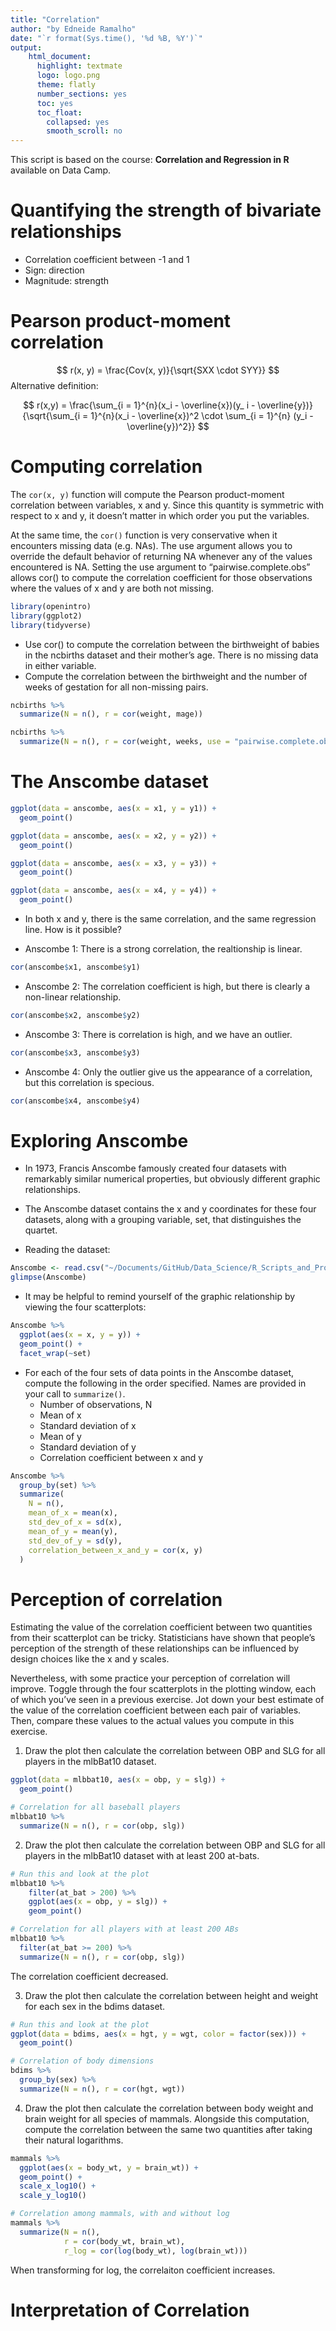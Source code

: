 ```yaml
---
title: "Correlation"
author: "by Edneide Ramalho"
date: "`r format(Sys.time(), '%d %B, %Y')`"
output: 
    html_document:
      highlight: textmate
      logo: logo.png
      theme: flatly
      number_sections: yes
      toc: yes
      toc_float:
        collapsed: yes
        smooth_scroll: no
---
```


This script is based on the course: **Correlation and Regression in R** available on Data Camp.

# Quantifying the strength of bivariate relationships

- Correlation coefficient between -1 and 1
- Sign: direction
- Magnitude: strength

# Pearson product-moment correlation

$$
r(x, y) = \frac{Cov(x, y)}{\sqrt{SXX \cdot SYY}}
$$
Alternative definition:

$$
r(x,y) = \frac{\sum_{i = 1}^{n}(x_i - \overline{x})(y_
i - \overline{y})}{\sqrt{\sum_{i = 1}^{n}(x_i - \overline{x})^2 \cdot \sum_{i = 1}^{n} (y_i - \overline{y})^2}}
$$

# Computing correlation

The `cor(x, y)` function will compute the Pearson product-moment correlation between variables, x and y. Since this quantity is symmetric with respect to x and y, it doesn't matter in which order you put the variables.

At the same time, the `cor()` function is very conservative when it encounters missing data (e.g. NAs). The use argument allows you to override the default behavior of returning NA whenever any of the values encountered is NA. Setting the use argument to "pairwise.complete.obs" allows cor() to compute the correlation coefficient for those observations where the values of x and y are both not missing.

```r
library(openintro)
library(ggplot2)
library(tidyverse)
```

- Use cor() to compute the correlation between the birthweight of babies in the ncbirths dataset and their mother's age. There is no missing data in either variable.
- Compute the correlation between the birthweight and the number of weeks of gestation for all non-missing pairs.

```r
ncbirths %>% 
  summarize(N = n(), r = cor(weight, mage))
```
```r
ncbirths %>% 
  summarize(N = n(), r = cor(weight, weeks, use = "pairwise.complete.obs"))
```

# The Anscombe dataset

```r
ggplot(data = anscombe, aes(x = x1, y = y1)) +
  geom_point() 
```

```r
ggplot(data = anscombe, aes(x = x2, y = y2)) +
  geom_point() 
```

```r
ggplot(data = anscombe, aes(x = x3, y = y3)) +
  geom_point() 
```

```r
ggplot(data = anscombe, aes(x = x4, y = y4)) +
  geom_point() 
```

- In both x and y, there is the same correlation, and the same regression line.
How is it possible?

- Anscombe 1: There is a strong correlation, the realtionship is linear. 

```r
cor(anscombe$x1, anscombe$y1)
```
- Anscombe 2: The correlation coefficient is high, but there is clearly a non-linear relationship. 

```r
cor(anscombe$x2, anscombe$y2)
```

- Anscombe 3: There is correlation is high, and we have an outlier.

```r
cor(anscombe$x3, anscombe$y3)
```

- Anscombe 4: Only the outlier give us the appearance of a correlation, but this correlation is specious. 

```r
cor(anscombe$x4, anscombe$y4)
```

# Exploring Anscombe

- In 1973, Francis Anscombe famously created four datasets with remarkably similar numerical properties, but obviously different graphic relationships. 
- The Anscombe dataset contains the x and y coordinates for these four datasets, along with a grouping variable, set, that distinguishes the quartet.

- Reading the dataset:

```r
Anscombe <- read.csv("~/Documents/GitHub/Data_Science/R_Scripts_and_Projects/Correlation_regression/Anscombe.txt", sep="")
glimpse(Anscombe)
```
- It may be helpful to remind yourself of the graphic relationship by viewing the four scatterplots:

```r
Anscombe %>% 
  ggplot(aes(x = x, y = y)) +
  geom_point() +
  facet_wrap(~set)
```

- For each of the four sets of data points in the Anscombe dataset, compute the following in the order specified. Names are provided in your call to `summarize()`.
  + Number of observations, N
  + Mean of x
  + Standard deviation of x
  + Mean of y
  + Standard deviation of y
  + Correlation coefficient between x and y
  
```r
Anscombe %>% 
  group_by(set) %>% 
  summarize(
    N = n(),
    mean_of_x = mean(x),
    std_dev_of_x = sd(x),
    mean_of_y = mean(y),
    std_dev_of_y = sd(y),
    correlation_between_x_and_y = cor(x, y)
  )
```

# Perception of correlation 

Estimating the value of the correlation coefficient between two quantities from their scatterplot can be tricky. Statisticians have shown that people's perception of the strength of these relationships can be influenced by design choices like the x and y scales.

Nevertheless, with some practice your perception of correlation will improve. Toggle through the four scatterplots in the plotting window, each of which you've seen in a previous exercise. Jot down your best estimate of the value of the correlation coefficient between each pair of variables. Then, compare these values to the actual values you compute in this exercise.

1. Draw the plot then calculate the correlation between OBP and SLG for all players in the mlbBat10 dataset.

```r
ggplot(data = mlbbat10, aes(x = obp, y = slg)) +
  geom_point()

# Correlation for all baseball players
mlbbat10 %>%
  summarize(N = n(), r = cor(obp, slg))
```
2. Draw the plot then calculate the correlation between OBP and SLG for all players in the mlbBat10 dataset with at least 200 at-bats.

```r
# Run this and look at the plot
mlbbat10 %>% 
    filter(at_bat > 200) %>%
    ggplot(aes(x = obp, y = slg)) + 
    geom_point()

# Correlation for all players with at least 200 ABs
mlbbat10 %>%
  filter(at_bat >= 200) %>%
  summarize(N = n(), r = cor(obp, slg))
```
The correlation coefficient decreased. 

3. Draw the plot then calculate the correlation between height and weight for each sex in the bdims dataset.

```r
# Run this and look at the plot
ggplot(data = bdims, aes(x = hgt, y = wgt, color = factor(sex))) +
  geom_point() 
```

```r
# Correlation of body dimensions
bdims %>%
  group_by(sex) %>%
  summarize(N = n(), r = cor(hgt, wgt))
```
4. Draw the plot then calculate the correlation between body weight and brain weight for all species of mammals. Alongside this computation, compute the correlation between the same two quantities after taking their natural logarithms.

```r
mammals %>% 
  ggplot(aes(x = body_wt, y = brain_wt)) +
  geom_point() +
  scale_x_log10() +
  scale_y_log10()
```

```r
# Correlation among mammals, with and without log
mammals %>%
  summarize(N = n(), 
            r = cor(body_wt, brain_wt), 
            r_log = cor(log(body_wt), log(brain_wt)))
```

When transforming for log, the correlaiton coefficient increases.

# Interpretation of Correlation
